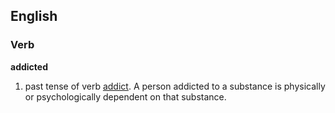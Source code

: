 ==English==
===Verb===
'''addicted'''

#past tense of verb [[addict]].  A person addicted to a substance is physically or psychologically dependent on that substance.
